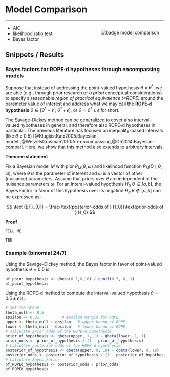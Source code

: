 # Model Comparison {#Chap-03-06-model-comparison}

<hr>

<div style = "float:right; width:40%;">
<img src="visuals/badge-model-comparison.png" alt="badge model comparison">  
</div>  

- AIC
- likelihood ratio test
- Bayes factor

## Snippets / Results

### Bayes factors for ROPE-d hypotheses through encompassing models

Suppose that instead of addressing the point-valued hypothesis $\theta = \theta^*$, we are able (e.g., through prior research or *a priori* conceptual considerations) to specify a reasonable *region of practical equivalence (=ROPE)* around the parameter value of interest and address what we may call the **ROPE-d hypothesis** $\theta \in [\theta^* - \epsilon\ ;\ \theta^* + \epsilon]$, or $\theta = \theta^* \pm \epsilon$ for short.

The Savage-Dickey method can be generalized to cover also interval-valued hypotheses in general, and therefore also ROPE-d hypotheses in particular. The previous literature has focused on inequality-based intervals (like $\theta \ge 0.5$) [@KlugkistKato2005:Bayesian-model-,@WetzelsGrasman2010:An-encompassing,@Oh2014:Bayesian-compar]. Here, we show that this method also extends to arbitrary intervals.

**Theorem statement**

Fix a Bayesian model $M$ with pior $P_M(\theta, \omega)$ and likelihood function $P_M(D \mid \theta, \omega)$, where $\theta$ is the parameter of interest and $\omega$ is a vector of other (nuisance) parameters. Assume that priors over $\theta$ are independent of the nuisance parameters $\omega$. For an interal-valued hypothesis $H_0$ $\theta \in [a,b]$, the Bayes Factor in favor of this hypothesis over its negation $H_a$ $\theta \not \in [a,b]$ can be expressed as:

$$ \text {BF}_{01} = \frac{\text{posterior-odds of } H_0}{\text{prior-odds of } H_0} $$

**Proof**

```theorem
FILL ME

```

```proof
TBD
```

### Example (binomial 24/7)

Using the Savage-Dickey method, the Bayes factor in favor of point-valued hypothesis $\theta = 0.5$ is:

```r
bf_point_hypothesis <- dbeta(0.5,8,18) / dunif(0.5, 0, 1)
bf_point_hypothesis
```

Using the ROPE-d method to compute the interval-valued hypothesis $\theta = 0.5 \pm \epsilon$ is:

```r
# set the scene
theta_null <- 0.5
epsilon <- 0.01          # epsilon margin for ROPE
upper <- theta_null + epsilon   # upper bound of ROPE
lower <- theta_null - epsilon   # lower bound of ROPE
# calculate prior odds of the ROPE-d hypothesis
prior_of_hypothesis <- qbeta(upper, 1, 1) - qbeta(lower, 1, 1)
prior_odds <- prior_of_hypothesis / (1 - prior_of_hypothesis)
# calculate posterior odds of the ROPE-d hypothesis
posterior_of_hypothesis <- qbeta(upper, 8, 18) - qbeta(lower, 8, 18)
posterior_odds <- posterior_of_hypothesis / (1 - posterior_of_hypothesis)
# calculate Bayes Factor
bf_ROPEd_hypothesis <- posterior_odds / prior_odds
bf_ROPEd_hypothesis
```

